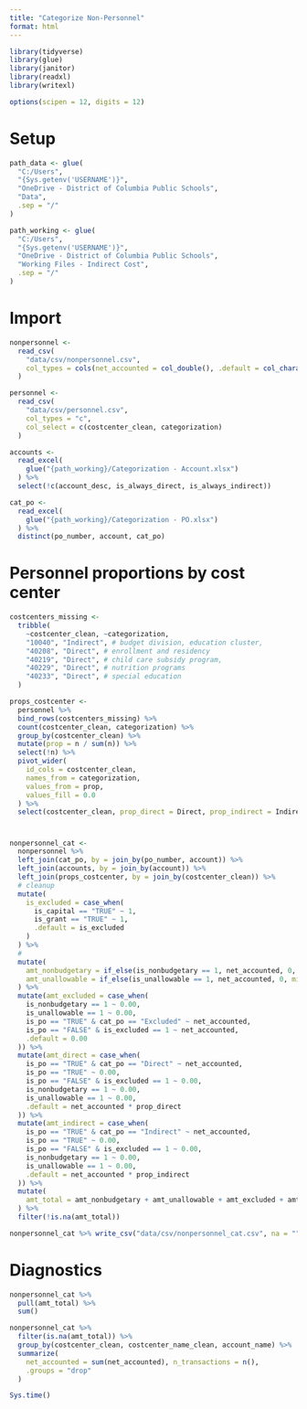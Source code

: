 ```yaml
---
title: "Categorize Non-Personnel"
format: html
---
```


```r
library(tidyverse)
library(glue)
library(janitor)
library(readxl)
library(writexl)

options(scipen = 12, digits = 12)
```

# Setup

```r
path_data <- glue(
  "C:/Users",
  "{Sys.getenv('USERNAME')}",
  "OneDrive - District of Columbia Public Schools",
  "Data",
  .sep = "/"
)

path_working <- glue(
  "C:/Users",
  "{Sys.getenv('USERNAME')}",
  "OneDrive - District of Columbia Public Schools",
  "Working Files - Indirect Cost",
  .sep = "/"
)
```

# Import

```r
nonpersonnel <-
  read_csv(
    "data/csv/nonpersonnel.csv",
    col_types = cols(net_accounted = col_double(), .default = col_character())
  )

personnel <-
  read_csv(
    "data/csv/personnel.csv",
    col_types = "c",
    col_select = c(costcenter_clean, categorization)
  )

accounts <-
  read_excel(
    glue("{path_working}/Categorization - Account.xlsx")
  ) %>%
  select(!c(account_desc, is_always_direct, is_always_indirect))

cat_po <-
  read_excel(
    glue("{path_working}/Categorization - PO.xlsx")
  ) %>%
  distinct(po_number, account, cat_po)
```

# Personnel proportions by cost center

```r
costcenters_missing <-
  tribble(
    ~costcenter_clean, ~categorization,
    "10040", "Indirect", # budget division, education cluster,
    "40208", "Direct", # enrollment and residency
    "40219", "Direct", # child care subsidy program,
    "40229", "Direct", # nutrition programs
    "40233", "Direct", # special education
  )
```

```r
props_costcenter <-
  personnel %>%
  bind_rows(costcenters_missing) %>%
  count(costcenter_clean, categorization) %>%
  group_by(costcenter_clean) %>%
  mutate(prop = n / sum(n)) %>%
  select(!n) %>%
  pivot_wider(
    id_cols = costcenter_clean,
    names_from = categorization,
    values_from = prop,
    values_fill = 0.0
  ) %>%
  select(costcenter_clean, prop_direct = Direct, prop_indirect = Indirect)
```

#

```r
nonpersonnel_cat <-
  nonpersonnel %>%
  left_join(cat_po, by = join_by(po_number, account)) %>%
  left_join(accounts, by = join_by(account)) %>%
  left_join(props_costcenter, by = join_by(costcenter_clean)) %>%
  # cleanup
  mutate(
    is_excluded = case_when(
      is_capital == "TRUE" ~ 1,
      is_grant == "TRUE" ~ 1,
      .default = is_excluded
    )
  ) %>%
  #
  mutate(
    amt_nonbudgetary = if_else(is_nonbudgetary == 1, net_accounted, 0, missing = 0),
    amt_unallowable = if_else(is_unallowable == 1, net_accounted, 0, missing = 0)
  ) %>%
  mutate(amt_excluded = case_when(
    is_nonbudgetary == 1 ~ 0.00,
    is_unallowable == 1 ~ 0.00,
    is_po == "TRUE" & cat_po == "Excluded" ~ net_accounted,
    is_po == "FALSE" & is_excluded == 1 ~ net_accounted,
    .default = 0.00
  )) %>%
  mutate(amt_direct = case_when(
    is_po == "TRUE" & cat_po == "Direct" ~ net_accounted,
    is_po == "TRUE" ~ 0.00,
    is_po == "FALSE" & is_excluded == 1 ~ 0.00,
    is_nonbudgetary == 1 ~ 0.00,
    is_unallowable == 1 ~ 0.00,
    .default = net_accounted * prop_direct
  )) %>%
  mutate(amt_indirect = case_when(
    is_po == "TRUE" & cat_po == "Indirect" ~ net_accounted,
    is_po == "TRUE" ~ 0.00,
    is_po == "FALSE" & is_excluded == 1 ~ 0.00,
    is_nonbudgetary == 1 ~ 0.00,
    is_unallowable == 1 ~ 0.00,
    .default = net_accounted * prop_indirect
  )) %>%
  mutate(
    amt_total = amt_nonbudgetary + amt_unallowable + amt_excluded + amt_direct + amt_indirect
  ) %>%
  filter(!is.na(amt_total))
```

```r
nonpersonnel_cat %>% write_csv("data/csv/nonpersonnel_cat.csv", na = "")
```

# Diagnostics

```r
nonpersonnel_cat %>%
  pull(amt_total) %>%
  sum()
```

```r
nonpersonnel_cat %>%
  filter(is.na(amt_total)) %>%
  group_by(costcenter_clean, costcenter_name_clean, account_name) %>%
  summarize(
    net_accounted = sum(net_accounted), n_transactions = n(),
    .groups = "drop"
  )
```

```r
Sys.time()
```

